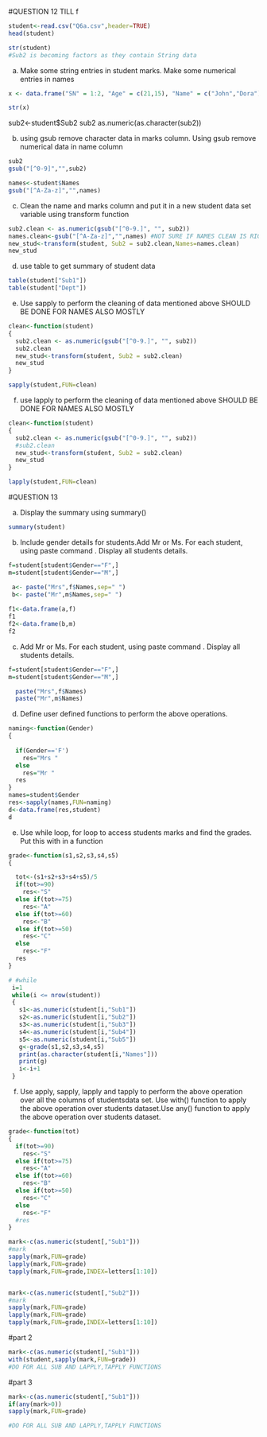 #QUESTION 12 TILL f

```r


student<-read.csv("Q6a.csv",header=TRUE)
head(student)
```

```r
str(student)
#Sub2 is becoming factors as they contain String data
```
a. Make some string entries in student marks. Make some numerical entries in names
```r
x <- data.frame("SN" = 1:2, "Age" = c(21,15), "Name" = c("John","Dora"))

str(x) 
```



sub2<-student$Sub2
sub2
as.numeric(as.character(sub2))


b. using gsub remove character data in marks column. Using gsub remove numerical data in name column
```r
sub2
gsub("[^0-9]","",sub2)

names<-student$Names
gsub("[^A-Za-z]","",names)
```

c. Clean the name and marks column and put it in a new student data set variable using transform function
```r
sub2.clean <- as.numeric(gsub("[^0-9.]", "", sub2))
names.clean<-gsub("[^A-Za-z]","",names) #NOT SURE IF NAMES CLEAN IS RIGHT
new_stud<-transform(student, Sub2 = sub2.clean,Names=names.clean)
new_stud

```

d. use table to get summary of student data
```r
table(student["Sub1"])
table(student["Dept"])

```

e. Use sapply to perform the cleaning of data mentioned above
SHOULD BE DONE FOR NAMES ALSO MOSTLY
```r

clean<-function(student)
{
  sub2.clean <- as.numeric(gsub("[^0-9.]", "", sub2))
  sub2.clean
  new_stud<-transform(student, Sub2 = sub2.clean)
  new_stud
}

sapply(student,FUN=clean)

```

f. use lapply to perform the cleaning of data mentioned above
SHOULD BE DONE FOR NAMES ALSO MOSTLY
```r
clean<-function(student)
{
  sub2.clean <- as.numeric(gsub("[^0-9.]", "", sub2))
  #sub2.clean
  new_stud<-transform(student, Sub2 = sub2.clean)
  new_stud
}

lapply(student,FUN=clean)

```


#QUESTION 13 



a. Display the summary using summary()
```r
summary(student)

```

b. Include gender details for students.Add Mr or Ms. For each student, using paste command . Display all students details.
```r
f=student[student$Gender=="F",]
m=student[student$Gender=="M",]

 a<- paste("Mrs",f$Names,sep=" ")
 b<- paste("Mr",m$Names,sep=" ")
  
f1<-data.frame(a,f)
f1
f2<-data.frame(b,m)
f2

```
c. Add Mr or Ms. For each student, using paste command . Display all students details.
```r
f=student[student$Gender=="F",]
m=student[student$Gender=="M",]

  paste("Mrs",f$Names)
  paste("Mr",m$Names)
```

d. Define user defined functions to perform the above operations.
```r
naming<-function(Gender)
{
  
  if(Gender=='F')
    res="Mrs "
  else
    res="Mr "
  res
}
names=student$Gender
res<-sapply(names,FUN=naming)
d<-data.frame(res,student)
d
```

e. Use while loop, for loop to access students marks and find the grades. Put this with in a function

```r
grade<-function(s1,s2,s3,s4,s5)
{

  tot<-(s1+s2+s3+s4+s5)/5
  if(tot>=90)
    res<-"S"
  else if(tot>=75)
    res<-"A"
  else if(tot>=60)
    res<-"B"
  else if(tot>=50)
    res<-"C"
  else
    res<-"F"
  res
}

# #while
 i=1
 while(i <= nrow(student))  
 {
   s1<-as.numeric(student[i,"Sub1"])
   s2<-as.numeric(student[i,"Sub2"])
   s3<-as.numeric(student[i,"Sub3"])
   s4<-as.numeric(student[i,"Sub4"])
   s5<-as.numeric(student[i,"Sub5"])
   g<-grade(s1,s2,s3,s4,s5)
   print(as.character(student[i,"Names"]))
   print(g)
   i<-i+1
 }


```

f. Use apply, sapply, lapply and tapply to perform the above operation over all the columns of studentsdata set. Use with() function to apply the above operation over students dataset.Use any() function to apply the above operation over students dataset.
```r
grade<-function(tot)
{
  if(tot>=90)
    res<-"S"
  else if(tot>=75)
    res<-"A"
  else if(tot>=60)
    res<-"B"
  else if(tot>=50)
    res<-"C"
  else
    res<-"F"
  #res
}

mark<-c(as.numeric(student[,"Sub1"]))
#mark
sapply(mark,FUN=grade)
lapply(mark,FUN=grade)
tapply(mark,FUN=grade,INDEX=letters[1:10])


mark<-c(as.numeric(student[,"Sub2"]))
#mark
sapply(mark,FUN=grade)
lapply(mark,FUN=grade)
tapply(mark,FUN=grade,INDEX=letters[1:10])
```

#part 2
```r
mark<-c(as.numeric(student[,"Sub1"]))
with(student,sapply(mark,FUN=grade))
#DO FOR ALL SUB AND LAPPLY,TAPPLY FUNCTIONS

```
#part 3
```r
mark<-c(as.numeric(student[,"Sub1"]))
if(any(mark>0))
sapply(mark,FUN=grade)

#DO FOR ALL SUB AND LAPPLY,TAPPLY FUNCTIONS
```

